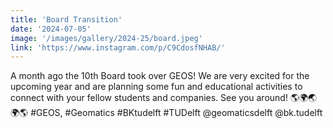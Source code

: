 ```yaml
---
title: 'Board Transition'
date: '2024-07-05'
image: '/images/gallery/2024-25/board.jpeg'
link: 'https://www.instagram.com/p/C9CdosfNHAB/'
---
```


A month ago the 10th Board took over GEOS! We are very excited for the upcoming year and
are planning some fun and educational activities to connect with your fellow students and companies.
See you around! 🌎🌍🌏🌍🌎
#GEOS, #Geomatics #BKtudelft #TUDelft @geomaticsdelft @bk.tudelft

